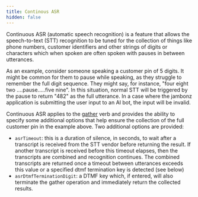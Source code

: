 ```yaml
---
title: Continous ASR
hidden: false
---
```


Continuous ASR (automatic speech recognition) is a feature that allows the speech-to-text (STT) recognition to be tuned for the collection of things like phone numbers, customer identifiers and other strings of digits or characters which when spoken are often spoken with pauses in between utterances.

As an example, consider someone speaking a customer pin of 5 digits.  It might be common for them to pause while speaking, as they struggle to remember the full digit sequence.  They might say, for instance, "four eight two ....pause.....five nine".  In this situation, normal STT will be triggered by the pause to return "482" as the full utterance.  In a case where the jambonz application is submitting the user input to an AI bot, the input will be invalid.

Continuous ASR applies to the [gather](/verbs/verbs/gather) verb and provides the ability to specify some additional options that help ensure the collection of the full customer pin in the example above. Two additional options are provided:

- `asrTimeout`: this is a duration of silence, in seconds, to wait after a transcript is received from the STT vendor before returning the result.  If another transcript is received before this timeout elapses, then the transcripts are combined and recognition continues.  The combined transcripts are returned once a timeout between utterances exceeds this value or a specified dtmf termination key is detected (see below)
- `asrDtmfTerminationDigit`: a DTMF key which, if entered, will also terminate the gather operation and immediately return the collected results.